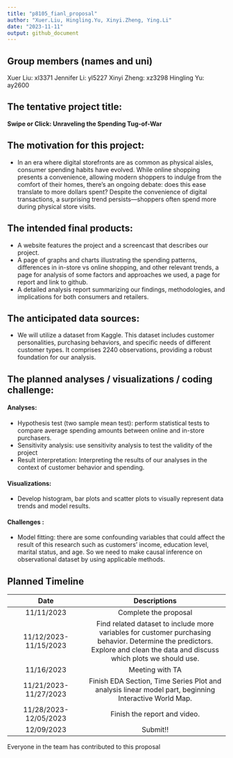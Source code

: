 ```yaml
---
title: "p8105_fianl_proposal"
author: "Xuer.Liu, Hingling.Yu, Xinyi.Zheng, Ying.Li"
date: "2023-11-11"
output: github_document
---
```


## Group members (names and uni)
Xuer Liu: xl3371
Jennifer Li: yl5227
Xinyi Zheng: xz3298
Hingling Yu: ay2600

## The tentative project title:
**Swipe or Click: Unraveling the Spending Tug-of-War**

## The motivation for this project:
- In an era where digital storefronts are as common as physical aisles, consumer spending habits have evolved. While online shopping presents a convenience, allowing modern shoppers to indulge from the comfort of their homes, there's an ongoing debate: does this ease translate to more dollars spent? Despite the convenience of digital transactions, a surprising trend persists—shoppers often spend more during physical store visits. 

## The intended final products:
- A website features the project and a screencast that describes our project.
- A page of graphs and charts illustrating the spending patterns, differences in in-store vs online shopping, and other relevant trends, a page for analysis of some factors and approaches we used, a page for report and link to github.
- A detailed analysis report summarizing our findings, methodologies, and implications for both consumers and retailers.

## The anticipated data sources:
- We will utilize a dataset from Kaggle. This dataset includes customer personalities, purchasing behaviors, and specific needs of different customer types. It comprises 2240 observations, providing a robust foundation for our analysis.

## The planned analyses / visualizations / coding challenge:

#### Analyses:
- Hypothesis test (two sample mean test): perform statistical tests to compare average spending amounts between online and in-store purchasers.
- Sensitivity analysis: use sensitivity analysis to test the validity of the project
- Result interpretation: Interpreting the results of our analyses in the context of customer behavior and spending.

#### Visualizations:
- Develop histogram, bar plots and scatter plots to visually represent data trends and model results.

#### Challenges :
- Model fitting: there are some confounding variables that could affect the result of this research such as customers’ income, education level, marital status, and age. So we need to make causal inference on observational dataset by using applicable methods. 


## Planned Timeline
|          Date          |                Descriptions               |
|:----------------------:|:-----------------------------------------:|
| 11/11/2023             | Complete the proposal                     |
| 11/12/2023- 11/15/2023 | Find related dataset to include more variables for customer purchasing behavior. Determine the predictors. Explore and clean the data and discuss which plots we should use.|
| 11/16/2023 | Meeting with TA                                       |
| 11/21/2023- 11/27/2023 | Finish EDA Section, Time Series Plot and analysis linear model part, beginning Interactive World Map.                                     |
| 11/28/2023- 12/05/2023 | Finish the report and video.              |
| 12/09/2023             | Submit!!                                  |

Everyone in the team has contributed to this proposal